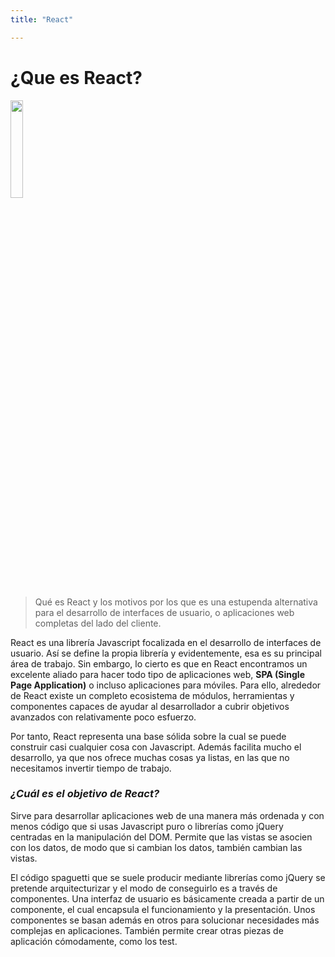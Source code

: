 ```yaml
---
title: "React"

---
```


# ¿Que es React?

![](img/react.svg){width="20%"}

> Qué es React y los motivos por los que es una estupenda alternativa para el desarrollo de interfaces de usuario, o aplicaciones web completas del lado del cliente.


React es una librería Javascript focalizada en el desarrollo de interfaces de usuario. Así se define la propia librería y evidentemente, esa es su principal área de trabajo. Sin embargo, lo cierto es que en React encontramos un excelente aliado para hacer todo tipo de aplicaciones web, **SPA (Single Page Application)** o incluso aplicaciones para móviles. Para ello, alrededor de React existe un completo ecosistema de módulos, herramientas y componentes capaces de ayudar al desarrollador a cubrir objetivos avanzados con relativamente poco esfuerzo.

Por tanto, React representa una base sólida sobre la cual se puede construir casi cualquier cosa con Javascript. Además facilita mucho el desarrollo, ya que nos ofrece muchas cosas ya listas, en las que no necesitamos invertir tiempo de trabajo.

### *¿Cuál es el objetivo de React?*

Sirve para desarrollar aplicaciones web de una manera más ordenada y con menos código que si usas Javascript puro o librerías como jQuery centradas en la manipulación del DOM. Permite que las vistas se asocien con los datos, de modo que si cambian los datos, también cambian las vistas.

El código spaguetti que se suele producir mediante librerías como jQuery se pretende arquitecturizar y el modo de conseguirlo es a través de componentes. Una interfaz de usuario es básicamente creada a partir de un componente, el cual encapsula el funcionamiento y la presentación. Unos componentes se basan además en otros para solucionar necesidades más complejas en aplicaciones. También permite crear otras piezas de aplicación cómodamente, como los test.
